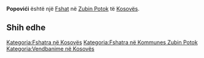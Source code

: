 {{Fshat në Kosovës
 | Emri                = Popovići
| srp_N_name = Popovići
| srp_N_FULL_NAME_RO = Popovići
| srp_N_FULL_NAME_ND_RO = Popovici
| srp_N_SORT_NAME_RG = POPOVICI
| srp_N_FULL_NAME_RG = Popovići
| srp_N_FULL_NAME_ND_RG = Popovici

 | Emri (Rasa dhanore) = 
 | Figura              = 
 | Shteti              = Kosovo
 | Komuna              = Zubin Potok
 | Kodi postar         = 
 | Sipërfaqja          = 

 | Popullsia           = 

 | Regj. i popullsisë  = 
 | Dend. e popullsisë  = 
 | Faqja zyrtare       = 
 <!--- Koordinatat ----> 
 | Gjerësia            = 42.933333
 | Gjatësia            = 20.558333
 | Lartësia            = 
}}
'''Popovići''' është një [[Fshat]] në [[Zubin Potok]] të [[Kosovës]].

<!-- == Gjeografia == -->
<!-- == Historia == -->
<!-- == Demografia == -->
== Shih edhe ==
{{Komuna Zubin Potok}}
{{Kosovo-Administrata-Cung}}

[[Kategoria:Fshatra në Kosovës]]
[[Kategoria:Fshatra në Kommunes Zubin Potok]]
[[Kategoria:Vendbanime në Kosovës]]